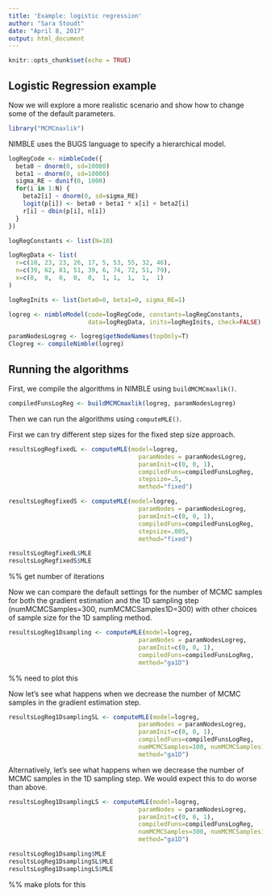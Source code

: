```yaml
---
title: 'Example: logistic regression'
author: "Sara Stoudt"
date: "April 8, 2017"
output: html_document
---
```


```r
knitr::opts_chunk$set(echo = TRUE)
```

## Logistic Regression example

Now we will explore a more realistic scenario and show how to change some of the default parameters. 

```r
library("MCMCmaxlik")
```

NIMBLE uses the BUGS language to specify a hierarchical model.

```r
logRegCode <- nimbleCode({
  beta0 ~ dnorm(0, sd=10000)
  beta1 ~ dnorm(0, sd=10000)
  sigma_RE ~ dunif(0, 1000)
  for(i in 1:N) {
    beta2[i] ~ dnorm(0, sd=sigma_RE)
    logit(p[i]) <- beta0 + beta1 * x[i] + beta2[i]
    r[i] ~ dbin(p[i], n[i])
  }
})

logRegConstants <- list(N=10)

logRegData <- list(
  r=c(10, 23, 23, 26, 17, 5, 53, 55, 32, 46),
  n=c(39, 62, 81, 51, 39, 6, 74, 72, 51, 79),
  x=c(0,  0,  0,  0,  0,  1, 1,  1,  1,  1)
)

logRegInits <- list(beta0=0, beta1=0, sigma_RE=1)

logreg <- nimbleModel(code=logRegCode, constants=logRegConstants, 
                      data=logRegData, inits=logRegInits, check=FALSE)

paramNodesLogreg <- logreg$getNodeNames(topOnly=T)
Clogreg <- compileNimble(logreg)
```


## Running the algorithms

First, we compile the algorithms in NIMBLE using `buildMCMCmaxlik()`.

```r
compiledFunsLogReg <- buildMCMCmaxlik(logreg, paramNodesLogreg)
```

Then we can run the algorithms using `computeMLE()`.

First we can try different step sizes for the fixed step size approach. 

```r
resultsLogRegfixedL <- computeMLE(model=logreg, 
                                    paramNodes = paramNodesLogreg, 
                                    paramInit=c(0, 0, 1),
                                    compiledFuns=compiledFunsLogReg,
                                    stepsize=.5,
                                    method="fixed")

```



```r
resultsLogRegfixedS <- computeMLE(model=logreg, 
                                    paramNodes = paramNodesLogreg, 
                                    paramInit=c(0, 0, 1),
                                    compiledFuns=compiledFunsLogReg,
                                    stepsize=.005,
                                    method="fixed")


```

```r
resultsLogRegfixedL$MLE
resultsLogRegfixedS$MLE
```

%% get number of iterations

Now we can compare the default settings for the number of MCMC samples for both the gradient estimation and the 1D sampling step (numMCMCSamples=300, numMCMCSamples1D=300) with other choices of sample size for the 1D sampling method.

```r
resultsLogReg1Dsampling <- computeMLE(model=logreg, 
                                    paramNodes = paramNodesLogreg, 
                                    paramInit=c(0, 0, 1),
                                    compiledFuns=compiledFunsLogReg,
                                    method="ga1D")


```

%% need to plot this

Now let's see what happens when we decrease the number of MCMC samples in the gradient estimation step.

```r
resultsLogReg1DsamplingSL <- computeMLE(model=logreg, 
                                    paramNodes = paramNodesLogreg, 
                                    paramInit=c(0, 0, 1),
                                    compiledFuns=compiledFunsLogReg,
                                    numMCMCSamples=100, numMCMCSamples1D=300,
                                    method="ga1D")

```

Alternatively, let's see what happens when we decrease the number of MCMC samples in the 1D sampling step. We would expect this to do worse than above.

```r
resultsLogReg1DsamplingLS <- computeMLE(model=logreg, 
                                    paramNodes = paramNodesLogreg, 
                                    paramInit=c(0, 0, 1),
                                    compiledFuns=compiledFunsLogReg,
                                    numMCMCSamples=300, numMCMCSamples1D=100,
                                    method="ga1D")


```

```r
resultsLogReg1Dsampling$MLE
resultsLogReg1DsamplingSL$MLE
resultsLogReg1DsamplingLS$MLE
```


%% make plots for this

